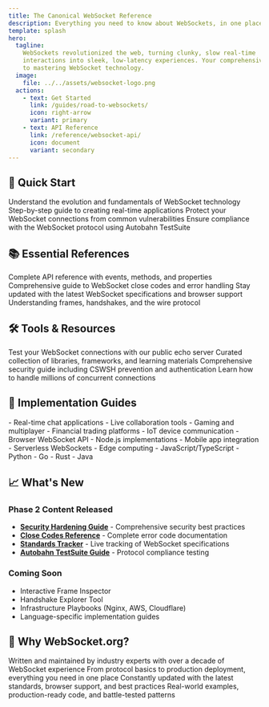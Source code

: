 ```yaml
---
title: The Canonical WebSocket Reference
description: Everything you need to know about WebSockets, in one place.
template: splash
hero:
  tagline:
    WebSockets revolutionized the web, turning clunky, slow real-time
    interactions into sleek, low-latency experiences. Your comprehensive guide
    to mastering WebSocket technology.
  image:
    file: ../../assets/websocket-logo.png
  actions:
    - text: Get Started
      link: /guides/road-to-websockets/
      icon: right-arrow
      variant: primary
    - text: API Reference
      link: /reference/websocket-api/
      icon: document
      variant: secondary
---
```



## 🚀 Quick Start

<CardGrid>
  <LinkCard
    title="Learn the Basics"
    icon="open-book"
    href="/guides/road-to-websockets/"
  >
    Understand the evolution and fundamentals of WebSocket technology
  </LinkCard>
  <LinkCard
    title="Build Your First App"
    icon="rocket"
    href="/guides/building-a-websocket-app/"
  >
    Step-by-step guide to creating real-time applications
  </LinkCard>
  <LinkCard
    title="Security Best Practices"
    icon="shield"
    href="/guides/security/"
  >
    Protect your WebSocket connections from common vulnerabilities
  </LinkCard>
  <LinkCard
    title="Test Your Implementation"
    icon="magnifier"
    href="/guides/testing/autobahn/"
  >
    Ensure compliance with the WebSocket protocol using Autobahn TestSuite
  </LinkCard>
</CardGrid>

## 📚 Essential References

<CardGrid>
  <LinkCard
    title="WebSocket API"
    icon="document"
    href="/reference/websocket-api/"
  >
    Complete API reference with events, methods, and properties
  </LinkCard>
  <LinkCard
    title="Close Codes Reference"
    icon="warning"
    href="/reference/close-codes/"
  >
    Comprehensive guide to WebSocket close codes and error handling
  </LinkCard>
  <LinkCard title="Standards Tracker" icon="information" href="/standards/">
    Stay updated with the latest WebSocket specifications and browser support
  </LinkCard>
  <LinkCard
    title="Protocol Deep Dive"
    icon="puzzle"
    href="/guides/websocket-protocol/"
  >
    Understanding frames, handshakes, and the wire protocol
  </LinkCard>
</CardGrid>

## 🛠️ Tools & Resources

<CardGrid>
  <LinkCard
    title="Echo Server"
    icon="setting"
    href="/tools/websocket-echo-server/"
  >
    Test your WebSocket connections with our public echo server
  </LinkCard>
  <LinkCard
    title="WebSocket Resources"
    icon="external"
    href="/resources/websocket-resources/"
  >
    Curated collection of libraries, frameworks, and learning materials
  </LinkCard>
  <LinkCard title="Security Hardening" icon="shield" href="/guides/security/">
    Comprehensive security guide including CSWSH prevention and authentication
  </LinkCard>
  <LinkCard
    title="Scale WebSockets"
    icon="graph"
    href="/guides/websockets-at-scale/"
  >
    Learn how to handle millions of concurrent connections
  </LinkCard>
</CardGrid>

## 🎯 Implementation Guides

<CardGrid stagger>
  <Card title="By Use Case" icon="rocket">
    - Real-time chat applications - Live collaboration tools - Gaming and
    multiplayer - Financial trading platforms - IoT device communication
  </Card>
  <Card title="By Platform" icon="laptop">
    - Browser WebSocket API - Node.js implementations - Mobile app integration -
    Serverless WebSockets - Edge computing
  </Card>
  <Card title="By Language" icon="code">
    - JavaScript/TypeScript - Python - Go - Rust - Java
  </Card>
</CardGrid>

## 📈 What's New

<Card title="Recently Added" icon="star">

### Phase 2 Content Released

- **[Security Hardening Guide](/guides/security/)** - Comprehensive security
  best practices
- **[Close Codes Reference](/reference/close-codes/)** - Complete error code
  documentation
- **[Standards Tracker](/standards/)** - Live tracking of WebSocket
  specifications
- **[Autobahn TestSuite Guide](/guides/testing/autobahn/)** - Protocol
  compliance testing

### Coming Soon

- Interactive Frame Inspector
- Handshake Explorer Tool
- Infrastructure Playbooks (Nginx, AWS, Cloudflare)
- Language-specific implementation guides

</Card>

## 🌟 Why WebSocket.org?

<CardGrid>
  <Card title="Authoritative" icon="approve-check">
    Written and maintained by industry experts with over a decade of WebSocket
    experience
  </Card>
  <Card title="Comprehensive" icon="open-book">
    From protocol basics to production deployment, everything you need in one
    place
  </Card>
  <Card title="Up-to-date" icon="rocket">
    Constantly updated with the latest standards, browser support, and best
    practices
  </Card>
  <Card title="Practical" icon="setting">
    Real-world examples, production-ready code, and battle-tested patterns
  </Card>
</CardGrid>
